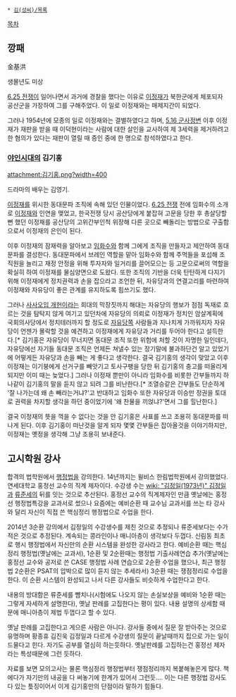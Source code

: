  * [[김(성씨)/목록]]

[[목차]]
== 깡패 ==
金基洪

생몰년도 미상

[[6.25 전쟁]]이 일어나면서 과거에 경찰을 했다는 이유로 [[이정재(깡패)|이정재]]가 북한군에게 체포되자 공산군을 가장하여 그를 구해주었다. 이 일로 이정재와는 매제지간이 되었다.

그러나 1954년에 모종의 일로 이정재와는 결별하였다고 하며, [[5.16 군사정변]] 이후 이정재가 재판을 받을 때 이덕현이라는 사람에 대한 살인을 교사하여 제 3세력을 제거하려고 한 혐의가 있다는 재판이 열릴 때 증인 중에 한 명으로 참석하였다고 한다.

=== [[야인시대]]의 김기홍 ===
attachment:김기홍.png?width=400

드라마의 배우는 김영기.

[[이정재(깡패)|이정재]]를 위시한 동대문파 조직에 속해 있던 인물이었다. [[6.25 전쟁]] 전에 임화수의 소개로 [[이정재]]와 인연을 맺었고, 한국전쟁 당시 공산당에게 붙잡혀 고문을 당한 후 총살당할 뻔 했던 이정재를 공산당의 고위간부인척 위장해 다른 곳으로 빼돌리는 방법으로 구출함으로서 이정재의 은인이 된다.

이후 이정재의 잠재력을 알아보고 [[임화수]]와 함께 그에게 조직을 만들자고 제안하여 동대문파를 결성한다. 동대문파에서 브레인 역할을 맡아 임화수와 함께 주먹들을 포섭해 조직원을 늘리고 재정 안정을 위해 투자자와 일거리를 끌어모으는 등 고문으로써의 역할을 확실히 하여 이정재를 물심양면으로 도왔다. 또한 조직의 기반을 더욱 탄탄하게 다지기 위해 이정재에게 정치권력과 손을 잡으라고 조언한 뒤, 자유당과의 연결고리를 마련하여 이정재와 자유당이 좋은 관계를 유지하도록 힘쓰기도 했다. 

그러나 [[사사오입 개헌]]이라는 희대의 막장짓까지 해대는 자유당의 행보가 점점 독재로 흐르는 것을 탐탁지 않게 여기고 있던차에 자유당의 의뢰로 이정재가 정치인 암살계획에 국회의사당에서 정치테러까지 할 정도로 [[자유당]]쪽 사람들과 지나치게 가까워지자 자유당이 언젠가 몰락할 것을 예견하고 이정재에게 자유당과 거리를 두어야 한다고 설득한다.[* 김기홍은 자유당이 무너지면 동대문 조직 또한 위험에 처할 것이 자명한 일인데다, 자유당에선 자기들 동대문 조직은 언제든 쳐낼수 있는 장기말에 불과하단건 알고 있었기에 어떻게든 자유당과 손을 빼는 게 좋다고 생각한다. 결국 김기홍의 생각이 맞았고 이후 이정재는 이기붕에게 선거구를 빼앗기고 토사구팽을 당한 뒤 김기홍의 충고를 떠올리게 되지만 이미 때는 늦었다.] 그러나 이정재 뿐만이 아니라 임화수를 비롯한 간부들까지 하나같이 김기홍의 말을 듣지 않고 되려 그를 비난한다.[* 조열승같은 간부들도 단순하게 '잘 나가는데 왜 손 빼라는거냐?'고 반대하고 임화수 또한 자유당과 이승만 정권을 토대로 권력을 차지할 생각을 하던 중이었기에 '왜 찬물을 끼얹냐?'면서 그를 힐난한다.]

결국 이정재의 뜻을 꺽을 수 없다는 것을 안 김기홍은 사표를 쓰고 조용히 동대문파를 떠나게 된다. 이후 김기홍이 떠난것을 알게 되자 몇몇 간부들은 잡아올것을 이야기하지만, 이정재는 옛정을 생각해 그냥 조용히 보내준다.

== 고시학원 강사 ==
합격의 법학원에서 [[행정법]]을 강의한다. 14년까지는 윌비스 한림법학원에서 강의했었다. 연세대학교 홍정선 교수의 직계 제자이다. 수강생 수는 [[wiki: "김정일(1973년)" 김정일]]과 [[류준세]]의 뒤를 잇는 것으로 추산된다. 홍정선 교수의 직계제자인 만큼 옛날에는 홍정선 행정법특강을 교과서로 썼으나 요즘에는 예비순환 때 교수님 교과서를 쓰는 타 강사와 달리 자신이 직접 쓴 핵심정리 행정법으로 수업을 한다.

2014년 3순환 강의에서 김정일의 수강생수를 제친 것으로  추정되나 류준세보다는 수가 적은 것으로 추정된다. 계속되는 콩라인이나 매니아층이 생각보다 두껍다. 
신림동 최초로 행시 행정법에서 자신만의 순환 시스템을 완성한 강사라고 한다. 예비순환 때는 핵심정리 행정법(옛날에는 교과서), 1순환 및 2순환때는 행정법 기출사례연습 추가(옛날에는 홍정선 교수와 공저로 쓴 CASE 행정법 사례 연습으로 2순환 수업을 했으나, 최근 행정법 2순환은 PSAT의 압박으로 많이 듣지 않는 추세라서) 3순환 때는 쟁점정리로 수업을 한다. 이 순환 시스템이 완성되고 나서 다른 강사들도 비슷하게 수업한다고 한다.

내용의 방대함은 류준세를 뺨치나(시험에도 나오지 않는 손실보상을 예비와 1순환 때는 그렇게 자세하게 설명한다), 옛날 판례를 고집한다는 평이 있다. 내용 설명의 상세함 때문에 매니아층이 제법 두껍다고 할 수 있다.

옛날 판례를 고집한다고 게으른 사람은 아니다. 강사들 중에서 질문 잘 받아주는 것으로 유명하며 황종휴 김진욱 김정일과 다르게 수강생의 질문이 끝날때까지 집으로 가는 일이 드물다고 힌다. 자기도 공부를 열심히 하는듯하다. 옛날판례를 고집하는건 홍정선 제자라는 특성때문에 그런 듯하다.

자료를 보면 모의고사는 물론 핵심정리 행정법부터 쟁점정리까지 복붙해놓은게 많다. 책에다가 자기만의 내공을 다 써놓기에 한계가 있어서 그런듯.... 이는 다른 행정법 강사도 다 있는 틎징이어서 이게 김기홍만의 단점이라 말하기 힘들다.
